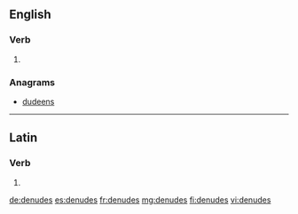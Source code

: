 ==English==

===Verb===
{{head|en|verb form}}

# {{en-third-person singular of|denude}}

===Anagrams===
* [[dudeens#English|dudeens]]

----

==Latin==

===Verb===
{{la-verb-form|dēnūdēs}}

# {{inflection of|dēnūdō||2|s|pres|act|sub|lang=la}}

[[de:denudes]]
[[es:denudes]]
[[fr:denudes]]
[[mg:denudes]]
[[fi:denudes]]
[[vi:denudes]]